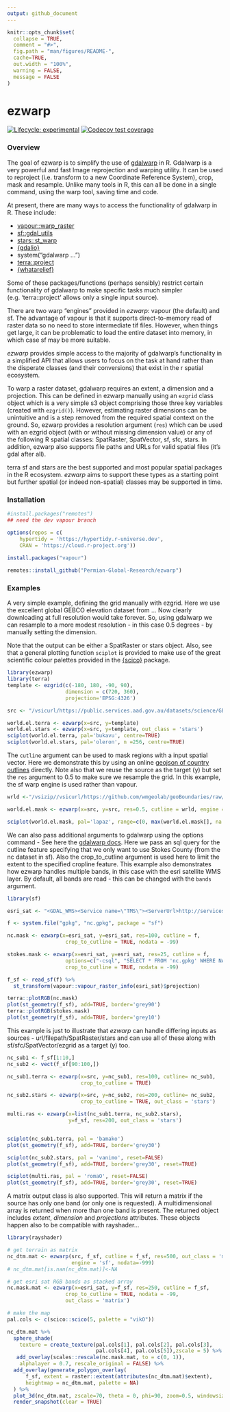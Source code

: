 ```yaml
---
output: github_document
---
```


<!-- README.md is generated from README.Rmd. Please edit that file -->

```r
knitr::opts_chunk$set(
  collapse = TRUE,
  comment = "#>",
  fig.path = "man/figures/README-",
  cache=TRUE,
  out.width = "100%",
  warning = FALSE,
  message = FALSE
)
```

# ezwarp

<!-- badges: start -->
[![Lifecycle: experimental](https://img.shields.io/badge/lifecycle-experimental-orange.svg)](https://lifecycle.r-lib.org/articles/stages.html#experimental)
[![Codecov test coverage](https://codecov.io/gh/Permian-Global-Research/ezwarp/branch/main/graph/badge.svg)](https://app.codecov.io/gh/Permian-Global-Research/ezwarp?branch=main)
<!-- badges: end -->

### Overview
The goal of ezwarp is to simplify the use of [gdalwarp](https://gdal.org/programs/gdalwarp.html) 
in R. Gdalwarp is a very powerful and fast Image reprojection and warping utility. 
It can be used to reproject (i.e. transform to a new Coordinate Reference System), 
crop, mask and resample. Unlike many tools in R, this can all be done in a single
command, using the warp tool, saving time and code.

At present, there are
many ways to access the functionality of gdalwarp in R. These include:

- [vapour::warp_raster](https://hypertidy.github.io/vapour/reference/vapour_warp_raster.html)
- [sf::gdal_utils](https://r-spatial.github.io/sf/reference/gdal_utils.html)
- [stars::st_warp](https://r-spatial.github.io/stars/reference/st_warp.html)
- [{gdalio}](https://github.com/hypertidy/gdalio)
- system("gdalwarp ...")
- [terra::project](https://rspatial.github.io/terra/reference/project.html)
- [{whatarelief}](https://mdsumner.github.io/whatarelief/)

Some of these packages/functions (perhaps sensibly) restrict certain functionality
of gdalwarp to make specific tasks much simpler (e.g. 'terra::project' allows 
only a single input source). 

There are two warp "engines" provided in *ezwarp*: vapour (the default) and sf.
The advantage of vapour is that it supports direct-to-memory read of raster data
so no need to store intermediate tif files. However, when things get large, it can
be problematic to load the entire dataset into memory, in which case sf may be more
suitable.

*ezwarp* provides simple access to the majority of gdalwarp's functionality in
a simplified API that allows users to focus on the task at hand rather than the
disperate classes (and their conversions) that exist in the r spatial ecosystem.

To warp a raster dataset, gdalwarp requires an extent, a dimension and a projection. 
This can be defined in ezwarp manually using an `ezgrid` class object which is a 
very simple s3 object comprising those three key variables (created with `ezgrid()`).
However, estimating raster dimensions can be unintuitive and is a step removed 
from the required spatial context on the ground. So, ezwarp provides a resolution 
argument (`res`) which can be used with an ezgrid object (with or without missing 
dimension value) or any of the following R spatial classes: SpatRaster, 
SpatVector, sf, sfc, stars. In addition, ezwarp also supports file paths and 
URLs for valid spatial files (it's gdal after all).

terra sf and stars are the best supported and most popular spatial packages in 
the R ecosystem. *ezwarp* aims to support these types as a starting point but
further spatial (or indeed non-spatial) classes may be supported in time.

### Installation

```r
#install.packages("remotes")
## need the dev vapour branch

options(repos = c(
    hypertidy = 'https://hypertidy.r-universe.dev',
    CRAN = 'https://cloud.r-project.org'))
    
install.packages("vapour")

remotes::install_github("Permian-Global-Research/ezwarp")
```


### Examples

A very simple example, defining the grid manually with ezgrid. Here we use the
excellent global GEBCO elevation dataset from ... Now clearly downloading at full
resolution would take forever. So, using gdalwarp we can resample to a more 
modest resolution - in this case 0.5 degrees - by manually setting the dimension.

Note that the output can be either a SpatRaster or stars object. Also, see that 
a general plotting function `sciplot` is provided to make use of the great scientific
colour palettes provided in the [{scico}](https://github.com/thomasp85/scico) package.


```r
library(ezwarp)
library(terra)
template <- ezgrid(c(-180, 180, -90, 90),
                   dimension = c(720, 360),
                   projection='EPSG:4326')

src <- "/vsicurl/https://public.services.aad.gov.au/datasets/science/GEBCO_2021_GEOTIFF/GEBCO_2021.tif"

world.el.terra <- ezwarp(x=src, y=template)
world.el.stars <- ezwarp(x=src, y=template, out_class = 'stars')
sciplot(world.el.terra, pal='bukavu', centre=TRUE)
sciplot(world.el.stars, pal='oleron', n =256, centre=TRUE)

```

The `cutline` argument can be used to mask regions with a input spatial vector. 
Here we demonstrate this by using an online [geojson of country outlines](https://www.geoboundaries.org/downloadCGAZ.html) 
directly. Note also that we reuse the source as the target (y) but set the 
`res` argument to 0.5 to make sure we resample the grid. In this example, the
sf warp engine is used rather than vapour.

```r

wrld <-"/vsizip//vsicurl/https://github.com/wmgeolab/geoBoundaries/raw/main/releaseData/CGAZ/geoBoundariesCGAZ_ADM0.zip"

world.el.mask <- ezwarp(x=src, y=src, res=0.5, cutline = wrld, engine = 'sf')

sciplot(world.el.mask, pal='lapaz', range=c(0, max(world.el.mask[], na.rm=TRUE)))
```


We can also pass additional arguments to gdalwarp using the options command -
See here the [gdalwarp docs](https://gdal.org/programs/gdalwarp.html). Here we
pass an sql query for the cutline feature specifying that we only want to use
Stokes County (from the nc dataset in sf). Also the crop_to_cutline argument is 
used here to limit the extent to the specified cropline feature. This example 
also demonstrates how ezwarp handles multiple bands, in this case with the esri 
satellite WMS layer. By default, all bands are read - this can be changed with 
the `bands` argument.

```r
library(sf)

esri_sat <- "<GDAL_WMS><Service name=\"TMS\"><ServerUrl>http://services.arcgisonline.com/ArcGIS/rest/services/World_Imagery/MapServer/tile/${z}/${y}/${x}</ServerUrl></Service><DataWindow><UpperLeftX>-20037508.34</UpperLeftX><UpperLeftY>20037508.34</UpperLeftY><LowerRightX>20037508.34</LowerRightX><LowerRightY>-20037508.34</LowerRightY><TileLevel>17</TileLevel><TileCountX>1</TileCountX><TileCountY>1</TileCountY><YOrigin>top</YOrigin></DataWindow><Projection>EPSG:900913</Projection><BlockSizeX>256</BlockSizeX><BlockSizeY>256</BlockSizeY><BandsCount>3</BandsCount><MaxConnections>10</MaxConnections><Cache /></GDAL_WMS>"

f <- system.file("gpkg", "nc.gpkg", package = "sf")

nc.mask <- ezwarp(x=esri_sat, y=esri_sat, res=100, cutline = f,
                   crop_to_cutline = TRUE, nodata = -99)

stokes.mask <- ezwarp(x=esri_sat, y=esri_sat, res=25, cutline = f,
                   options=c("-csql", "SELECT * FROM 'nc.gpkg' WHERE NAME = 'Stokes'"),
                   crop_to_cutline = TRUE, nodata = -99)

f_sf <- read_sf(f) %>% 
  st_transform(vapour::vapour_raster_info(esri_sat)$projection)

terra::plotRGB(nc.mask)
plot(st_geometry(f_sf), add=TRUE, border='grey90')
terra::plotRGB(stokes.mask)
plot(st_geometry(f_sf), add=TRUE, border='grey10')

```

This example is just to illustrate that *ezwarp* can handle differing inputs as 
sources - url/filepath/SpatRaster/stars and can use all of these along 
with sf/sfc/SpatVector/ezgrid as a target (y) too. 

```r

nc_sub1 <- f_sf[1:10,]
nc_sub2 <- vect(f_sf[90:100,])

nc_sub1.terra <- ezwarp(x=src, y=nc_sub1, res=100, cutline= nc_sub1,
                        crop_to_cutline = TRUE) 

nc_sub2.stars <- ezwarp(x=src, y=nc_sub2, res=200, cutline= nc_sub2,
                        crop_to_cutline = TRUE, out_class = 'stars')

multi.ras <- ezwarp(x=list(nc_sub1.terra, nc_sub2.stars), 
                    y=f_sf, res=200, out_class = 'stars')


sciplot(nc_sub1.terra, pal = 'bamako')
plot(st_geometry(f_sf), add=TRUE, border='grey30')

sciplot(nc_sub2.stars, pal = 'vanimo', reset=FALSE)
plot(st_geometry(f_sf), add=TRUE, border='grey30', reset=TRUE)

sciplot(multi.ras, pal = 'romaO', reset=FALSE)
plot(st_geometry(f_sf), add=TRUE, border='grey30', reset=TRUE)


```

A matrix output class is also supported. This will return a matrix if the source 
has only one band (or only one is requested). A multidimensional array is 
returned when more than one band is present. The returned object includes 
*extent*, *dimension* and *projections* attributes. These objects happen also to 
be compatible with rayshader...

```r
library(rayshader)

# get terrain as matrix
nc_dtm.mat <- ezwarp(src, f_sf, cutline = f_sf, res=500, out_class = 'matrix', 
                     engine = 'sf', nodata=-999)
# nc_dtm.mat[is.nan(nc_dtm.mat)]<-NA

# get esri sat RGB bands as stacked array
nc.mask.mat <- ezwarp(x=esri_sat, y=f_sf, res=250, cutline = f_sf,
                   crop_to_cutline = TRUE, nodata = -99,
                   out_class = 'matrix')

# make the map
pal.cols <- c(scico::scico(5, palette = "vikO"))

nc_dtm.mat %>%
  sphere_shade(
    texture = create_texture(pal.cols[1], pal.cols[2], pal.cols[3],
                             pal.cols[4], pal.cols[5]),zscale = 5) %>%
   add_overlay(scales::rescale(nc.mask.mat, to = c(0, 1)),
    alphalayer = 0.7, rescale_original = FALSE) %>%
  add_overlay(generate_polygon_overlay(
      f_sf, extent = raster::extent(attributes(nc_dtm.mat)$extent),
      heightmap = nc_dtm.mat, palette = NA)
  ) %>%
  plot_3d(nc_dtm.mat, zscale=70, theta = 0, phi=90, zoom=0.5, windowsize = (c(1100,600))) 
  render_snapshot(clear = TRUE)

```




